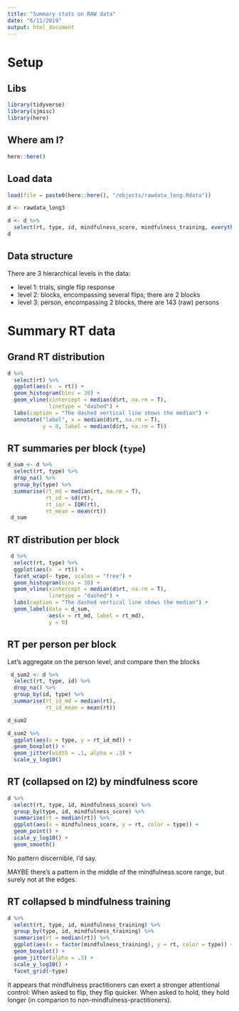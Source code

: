 ```yaml
---
title: "Summary stats on RAW data"
date: "6/11/2019"
output: html_document
---
```




# Setup


## Libs

```r
library(tidyverse)
library(sjmisc)
library(here)
```


## Where am I?

```r
here::here()
```


## Load data

```r
load(file = paste0(here::here(), "/objects/rawdata_long.Rdata"))

d <- rawdata_long3

d <- d %>% 
  select(rt, type, id, mindfulness_score, mindfulness_training, everything())
d
```


## Data structure


There are 3 hierarchical levels in the data:

- level 1: trials, single flip response
- level 2: blocks, encompassing several flips; there are 2 blocks
- level 3: person, encompassing 2 blocks, there are 143 (raw) persons








# Summary RT data


## Grand RT distribution

```r
d %>% 
  select(rt) %>% 
  ggplot(aes(x  = rt)) +
  geom_histogram(bins = 30) +
  geom_vline(xintercept = median(d$rt, na.rm = T), 
             linetype = "dashed") +
  labs(caption = "The dashed vertical line shows the median") +
  annotate("label", x = median(d$rt, na.rm = T),
           y = 0, label = median(d$rt, na.rm = T))
```

## RT summaries per block (`type`)


```r

d_sum <- d %>%
  select(rt, type) %>% 
  drop_na() %>% 
  group_by(type) %>% 
  summarise(rt_md = median(rt, na.rm = T),
            rt_sd = sd(rt),
            rt_iqr = IQR(rt),
            rt_mean = mean(rt))
 d_sum 
```


##  RT distribution per block


```r

 d %>% 
  select(rt, type) %>% 
  ggplot(aes(x  = rt)) +
  facet_wrap(~ type, scales = "free") +
  geom_histogram(bins = 30) +
  geom_vline(xintercept = median(d$rt, na.rm = T), 
             linetype = "dashed") +
  labs(caption = "The dashed vertical line shows the median") +
  geom_label(data = d_sum,
             aes(x = rt_md, label = rt_md),
             y = 0)
```


## RT per person per block

Let's aggregate on the person level, and compare then the blocks


```r
 d_sum2 <- d %>% 
  select(rt, type, id) %>%
  drop_na() %>% 
  group_by(id, type) %>% 
  summarise(rt_id_md = median(rt),
            rt_id_mean = mean(rt))

d_sum2
```


```r
d_sum2 %>% 
  ggplot(aes(x = type, y = rt_id_md)) +
  geom_boxplot() +
  geom_jitter(width = .1, alpha = .3) +
  scale_y_log10()
```


## RT (collapsed on l2) by mindfulness score


```r
d %>% 
  select(rt, type, id, mindfulness_score) %>% 
  group_by(type, id, mindfulness_score) %>% 
  summarise(rt = median(rt)) %>% 
  ggplot(aes(x = mindfulness_score, y = rt, color = type)) +
  geom_point() +
  scale_y_log10() +
  geom_smooth()
```

No pattern discernible, I'd say.

MAYBE there's a pattern in the middle of the mindfulness score range, but surely not at the edges.


## RT collapsed b mindfulness training


```r
d %>% 
  select(rt, type, id, mindfulness_training) %>% 
  group_by(type, id, mindfulness_training) %>% 
  summarise(rt = median(rt)) %>% 
  ggplot(aes(x = factor(mindfulness_training), y = rt, color = type)) +
  geom_boxplot() +
  geom_jitter(alpha = .3) +
  scale_y_log10() +
  facet_grid(~type)
```



It appears that mindfulness practitioners can exert a stronger attentional control: When asked to flip, they flip quicker. When asked to hold, they hold longer (in comparion to non-mindfulness-practitioners).

